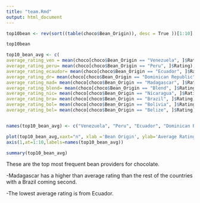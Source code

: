 ```yaml
---
title: "team.Rmd"
output: html_document
---
```


```r

top10bean <- rev(sort((table(choco$Bean_Origin)), desc = True ))[1:10]

top10bean

top10_bean_avg <- c(
average_rating_ven = mean(choco[choco$Bean_Origin == "Venezuela", ]$Rating),
average_rating_peru= mean(choco[choco$Bean_Origin == "Peru", ]$Rating),
average_rating_ecaudor= mean(choco[choco$Bean_Origin == "Ecuador", ]$Rating),
average_rating_dr= mean(choco[choco$Bean_Origin == "Dominican Republic", ]$Rating),
average_rating_mad= mean(choco[choco$Bean_Origin == "Madagascar", ]$Rating),
average_rating_blend= mean(choco[choco$Bean_Origin == "Blend", ]$Rating),
average_rating_nic= mean(choco[choco$Bean_Origin == "Nicaragua", ]$Rating),
average_rating_bra= mean(choco[choco$Bean_Origin == "Brazil", ]$Rating),
average_rating_bol= mean(choco[choco$Bean_Origin == "Bolivia", ]$Rating),
average_rating_bel= mean(choco[choco$Bean_Origin == "Belize", ]$Rating)) 


names(top10_bean_avg) <- c("Venezuela", "Peru", "Ecuador", "Dominican Republic", "Madagascar", "Blend", "Nicaragua", "Brazil", "Bolivia", "Belize")

plot(top10_bean_avg,xaxt="n", xlab ='Bean Origin', ylab='Average Rating')
axis(1,at=1:10,labels=names(top10_bean_avg))

summary(top10_bean_avg)

```

These are the top most frequent bean providers for chocolate.

-Madagascar has a higher than average rating than the rest of the countries with a Brazil coming second. 

-The lowest average rating is from Ecuador.